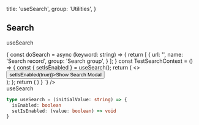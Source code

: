 
  title: 'useSearch',
  group: 'Utilities',
}

## Search

useSearch

<SearchProvider>
  <Playground
    title="Search modal with provider"
    desc="A fully example of using the search modal with in a provider"
    scope={{ Search, Button, useSearch, SearchProvider, React }}
    code={`
() => {
  const doSearch = async (keyword: string) =>
  {
    return [
      {
        url: '',
        name: 'Search record',
        group: 'Search group',
      }
    ];
  }
  const TestSearchContext = () => {
    const { setIsEnabled } = useSearch();
    return (
      <>
        <Button onClick={() => setIsEnabled(true)}>Show Search Modal</Button>
        <Search searchFunction={doSearch} placeholder='Search by context..'/>
      </>
    );
  };
  return (
    <SearchProvider>
      <TestSearchContext></TestSearchContext>
    </SearchProvider>
  )
}
`}
  />
</SearchProvider>

<Attributes edit="/pages/hooks/use-search.mdx">
<Attributes.Title>useSearch</Attributes.Title>

```ts
type useSearch = (initialValue: string) => {
  isEnabled: boolean
  setIsEnabled: (value: boolean) => void
}
```

</Attributes>
